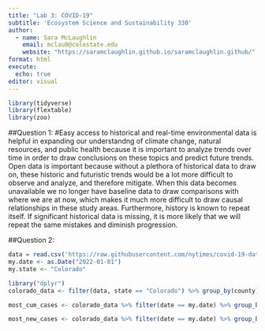 ```yaml
---
title: "Lab 3: COVID-19"
subtitle: 'Ecosystem Science and Sustainability 330'
author:
  - name: Sara McLaughlin
    email: mclau0@colostate.edu
    website: "https://saramclaughlin.github.io/saramclaughlin.github/" 
format: html
execute: 
  echo: true
editor: visual
---
```


```r
library(tidyverse)
library(flextable)
library(zoo)
```

##Question 1: #Easy access to historical and real-time environmental data is helpful in expanding our understandng of climate change, natural resources, and public health because it is important to analyze trends over time in order to draw conclusions on these topics and predict future trends. Open data is important because without a plethora of historical data to draw on, these historic and futuristic trends would be a lot more difficult to observe and analyze, and therefore mitigate. When this data becomes unavailable we no longer have baseline data to draw comparisons with where we are at now, which makes it much more difficult to draw causal relationships in these study areas. Furthermore, history is known to repeat itself. If significant historical data is missing, it is more likely that we will repeat the same mistakes and diminish progression.

##Question 2:

```r
data = read.csv('https://raw.githubusercontent.com/nytimes/covid-19-data/master/us-counties.csv') 
my.date <- as.Date("2022-01-01")
my.state <- "Colorado"
```

```r
library("dplyr")
colorado_data <- filter(data, state == "Colorado") %>% group_by(county) %>% arrange(date) %>% mutate(new_cases = cases - lag(cases, n = 1), new_deaths = deaths-lag(deaths, n = 1)) %>% ungroup()
```

```r
most_cum_cases <- colorado_data %>% filter(date == my.date) %>% group_by(county) %>% arrange(desc(cases)) %>% head(n = 5)
```

```r
most_new_cases <- colorado_data %>% filter(date == my.date) %>% group_by(county) %>% arrange(desc(new_cases)) %>% head(n = 5)
```




